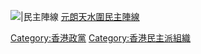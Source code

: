 [[File:PinkPrunusMume.png|{{{1|20px}}}|民主陣線]] [[民主陣線 (香港)|元朗天水圍民主陣線]]<noinclude>
{{Documentation}}
[[Category:香港政党标示模板|{{PAGENAME}}]]
[[Category:政治模板|{{PAGENAME}}]]
[[Category:香港政黨]]
[[Category:香港民主派組織]]
</noinclude>